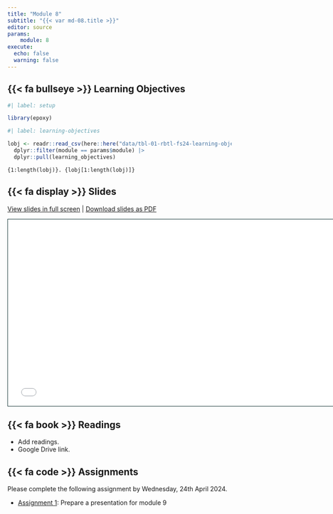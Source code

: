 ```yaml
---
title: "Module 8"
subtitle: "{{< var md-08.title >}}"
editor: source
params:
    module: 8
execute: 
  echo: false
  warning: false
---
```


## {{< fa bullseye >}} Learning Objectives

```r
#| label: setup

library(epoxy)
```

```r
#| label: learning-objectives

lobj <- readr::read_csv(here::here("data/tbl-01-rbtl-fs24-learning-objectives.csv")) |> 
  dplyr::filter(module == params$module) |>
  dplyr::pull(learning_objectives)

```

```epoxy
{1:length(lobj)}. {lobj[1:length(lobj)]}
```

## {{< fa display >}} Slides

[View slides in full screen](../slides/lec-08-waste-research.html) | [Download slides as PDF](https://github.com/rbtl-fs24/website/raw/main/slides/lec-08-waste-research.pdf)

```{=html}
<iframe class="slide-deck" src="../slides/lec-08-waste-research.html" height="420" width="747" style="border: 1px solid #123233;"></iframe>
```

## {{< fa book >}} Readings

- Add readings.
- Google Drive link.

## {{< fa code >}} Assignments

Please complete the following assignment by Wednesday, 24th April 2024. 

-   [Assignment 1](../assignments/md-08/am-08-1-presentation.qmd): Prepare a presentation for module 9


